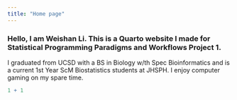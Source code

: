 ```yaml
---
title: "Home page"
---
```


### Hello, I am Weishan Li. This is a Quarto website I made for Statistical Programming Paradigms and Workflows Project 1.

I graduated from UCSD with a BS in Biology w/th Spec Bioinformatics and is a current 1st Year ScM Biostatistics students at JHSPH. I enjoy computer gaming on my spare time.

```r
1 + 1
```
